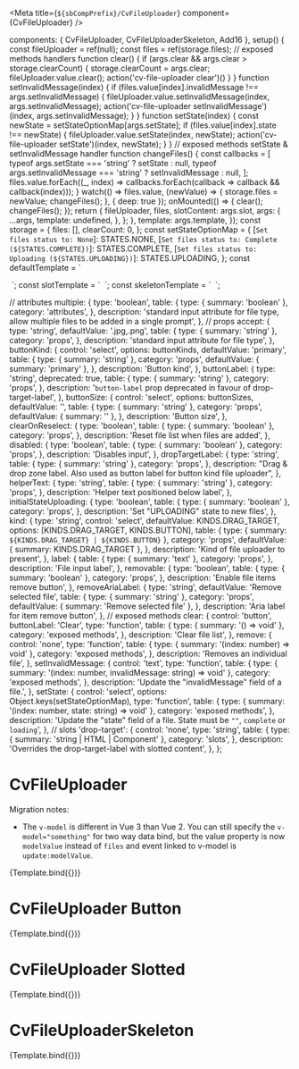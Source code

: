 
<Meta title={`${sbCompPrefix}/CvFileUploader`} component={CvFileUploader} />

  components: {
    CvFileUploader,
    CvFileUploaderSkeleton,
    Add16
  },
  setup() {
    const fileUploader = ref(null);
    const files = ref(storage.files);
    // exposed methods handlers
    function clear() {
      if (args.clear && args.clear > storage.clearCount) {
        storage.clearCount = args.clear;
        fileUploader.value.clear();
        action('cv-file-uploader clear')()
      }
    }
    function setInvalidMessage(index) {
      if (files.value[index].invalidMessage !== args.setInvalidMessage) {
        fileUploader.value.setInvalidMessage(index, args.setInvalidMessage);
        action('cv-file-uploader setInvalidMessage')(index, args.setInvalidMessage);
      }
    }
    function setState(index) {
      const newState = setStateOptionMap[args.setState];
      if (files.value[index].state !== newState) {
        fileUploader.value.setState(index, newState);
        action('cv-file-uploader setState')(index, newState);
      }
    }
    // exposed methods setState & setInvalidMessage handler
    function changeFiles() {
      const callbacks = [
        typeof args.setState === 'string' ? setState : null,
        typeof args.setInvalidMessage === 'string' ? setInvalidMessage : null,
      ];
      files.value.forEach((_, index) => callbacks.forEach(callback => callback && callback(index)));
    }
    watch(() => files.value, (newValue) => {
      storage.files = newValue;
      changeFiles();
    }, { deep: true });
    onMounted(() => {
      clear();
      changeFiles();
    });
    return {
      fileUploader,
      files,
      slotContent: args.slot,
      args: {
        ...args,
        template: undefined,
      },
    };
  },
  template: args.template,
});
const storage = {
  files: [],
  clearCount: 0,
};
const setStateOptionMap = {
  [`Set files status to: None`]: STATES.NONE,
  [`Set files status to: Complete (${STATES.COMPLETE})`]: STATES.COMPLETE,
  [`Set files status to: Uploading (${STATES.UPLOADING})`]: STATES.UPLOADING,
};
const defaultTemplate = `
  <div style="display: inline-flex; align-items: flex-start;">
    <cv-file-uploader v-bind="args" ref="fileUploader" v-model="files" />
  </div>
`;
const slotTemplate = `
  <div style="display: inline-flex; align-items: flex-start;">
    <cv-file-uploader v-bind="args">
      <template v-slot:drop-target>
        <Add16 />
        <span>File Drop</span>
        <Add16 />
      </template>
    </cv-file-uploader>
  </div>
`;
const skeletonTemplate = `
  <div style="display: inline-flex; align-items: flex-start;">
    <cv-file-uploader-skeleton />
  </div>
`;

  // attributes
  multiple: {
    type: 'boolean',
    table: {
      type: { summary: 'boolean' },
      category: 'attributes',
    },
    description: 'standard input attribute for file type, allow multiple files to be added in a single prompt',
  },
  // props
  accept: {
    type: 'string',
    defaultValue: '.jpg,.png',
    table: {
      type: { summary: 'string' },
      category: 'props',
    },
    description: 'standard input attribute for file type',
  },
  buttonKind: {
    control: 'select',
    options: buttonKinds,
    defaultValue: 'primary',
    table: {
      type: { summary: 'string' },
      category: 'props',
      defaultValue: { summary: 'primary' },
    },
    description: 'Button kind',
  },
  buttonLabel: {
    type: 'string',
    deprecated: true,
    table: {
      type: { summary: 'string' },
      category: 'props',
    },
    description: '`button-label` prop deprecated in favour of drop-target-label',
  },
  buttonSize: {
    control: 'select',
    options: buttonSizes,
    defaultValue: '',
    table: {
      type: { summary: 'string' },
      category: 'props',
      defaultValue: { summary: '' },
    },
    description: 'Button size',
  },
  clearOnReselect: {
    type: 'boolean',
    table: {
      type: { summary: 'boolean' },
      category: 'props',
    },
    description: 'Reset file list when files are added',
  },
  disabled: {
    type: 'boolean',
    table: {
      type: { summary: 'boolean' },
      category: 'props',
    },
    description: 'Disables input',
  },
  dropTargetLabel: {
    type: 'string',
    table: {
      type: { summary: 'string' },
      category: 'props',
    },
    description: "Drag & drop zone label. Also used as button label for button kind file uploader",
  },
  helperText: {
    type: 'string',
    table: {
      type: { summary: 'string' },
      category: 'props',
    },
    description: 'Helper text positioned below label',
  },
  initialStateUploading: {
    type: 'boolean',
    table: {
      type: { summary: 'boolean' },
      category: 'props',
    },
    description: 'Set "UPLOADING" state to new files',
  },
  kind: {
    type: 'string',
    control: 'select',
    defaultValue: KINDS.DRAG_TARGET,
    options: [KINDS.DRAG_TARGET, KINDS.BUTTON],
    table: {
      type: { summary: `${KINDS.DRAG_TARGET} | ${KINDS.BUTTON}` },
      category: 'props',
      defaultValue: { summary: KINDS.DRAG_TARGET },
    },
    description: 'Kind of file uploader to present',
  },
  label: {
    table: {
      type: { summary: 'text' },
      category: 'props',
    },
    description: 'File input label',
  },
  removable: {
    type: 'boolean',
    table: {
      type: { summary: 'boolean' },
      category: 'props',
    },
    description: 'Enable file items remove button',
  },
  removeAriaLabel: {
    type: 'string',
    defaultValue: 'Remove selected file',
    table: {
      type: { summary: 'string' },
      category: 'props',
      defaultValue: { summary: 'Remove selected file' },
    },
    description: 'Aria label for item remove button',
  },
  // exposed methods
  clear: {
    control: 'button',
    buttonLabel: 'Clear',
    type: 'function',
    table: {
      type: { summary: '() => void' },
      category: 'exposed methods',
    },
    description: 'Clear file list',
  },
  remove: {
    control: 'none',
    type: 'function',
    table: {
      type: { summary: '(index: number) => void' },
      category: 'exposed methods',
    },
    description: 'Removes an individual file',
  },
  setInvalidMessage: {
    control: 'text',
    type: 'function',
    table: {
      type: { summary: '(index: number, invalidMessage: string) => void' },
      category: 'exposed methods',
    },
    description: 'Update the "invalidMessage" field of a file.',
  },
  setState: {
    control: 'select',
    options: Object.keys(setStateOptionMap),
    type: 'function',
    table: {
      type: { summary: '(index: number, state: string) => void' },
      category: 'exposed methods',
    },
    description: 'Update the "state" field of a file. State must be `""`, `complete` or `loading`',
  },
  // slots
  'drop-target': {
    control: 'none',
    type: 'string',
    table: {
      type: { summary: 'string | HTML | Component' },
      category: 'slots',
    },
    description: 'Overrides the drop-target-label with slotted content',
  },
};

# CvFileUploader

Migration notes:

- The `v-model` is different in Vue 3 than Vue 2. You can still specify the `v-model="something"` for two way data bind,
  but the value property is now `modelValue` instead of `files` and event linked to v-model is `update:modelValue`.

<Canvas>
  <Story
    name="Default"
    parameters={{
      controls: {
        exclude: [
          'template',
          'props',
          'modelValue',
          'update:modelValue',
        ],
      },
      docs: { source: { code: defaultTemplate } },
    }}
    args={{
      template: defaultTemplate,
      label: 'Choose files to upload',
      helperText: 'Select the files you want to upload',
      removable: true,
    }}
    argTypes={argTypes}
  >
    {Template.bind({})}
  </Story>
</Canvas>

<ArgsTable story="Default" />

# CvFileUploader Button

<Canvas>
  <Story
    name="FilerUploader Button"
    parameters={{
      controls: {
        exclude: [
          'template',
          'props',
          'modelValue',
          'update:modelValue',
        ],
      },
      docs: { source: { code: defaultTemplate } },
    }}
    args={{
      template: defaultTemplate,
      label: 'Choose files to upload',
      helperText: 'Select the files you want to upload',
      kind: KINDS.BUTTON,
      removable: true,
      dropTargetLabel: 'Add file',
    }}
    argTypes={{
      ...argTypes,
      kind: {
        ...argTypes.kind,
        control: 'none',
      },
    }}
  >
    {Template.bind({})}
  </Story>
</Canvas>

# CvFileUploader Slotted

<Canvas>
  <Story
    name="Slot"
    parameters={{
      controls: {
        exclude: [
          'template',
          'props',
          'modelValue',
          'update:modelValue',
        ],
      },
      docs: { source: { code: slotTemplate } },
    }}
    args={{
      template: slotTemplate,
      label: 'Choose files to upload',
      helperText: 'Select the files you want to upload',
      removable: true,
    }}
    argTypes={{
      ...argTypes,
      kind: {
        ...argTypes.kind,
        control: 'none',
      },
    }}
  >
    {Template.bind({})}
  </Story>
</Canvas>

# CvFileUploaderSkeleton

<Canvas>
  <Story
    name="Skeleton"
    parameters={{
      controls: {
        exclude: [
          'template',
        ],
      },
      docs: { source: { code: skeletonTemplate } },
    }}
    args={{
      template: skeletonTemplate,
    }}
    argTypes={{}}
  >
    {Template.bind({})}
  </Story>
</Canvas>
